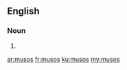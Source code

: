 {{also|mūsos}}
==English==

===Noun===
{{head|en|plural}}

# {{plural of|muso|lang=en|nocat=1}}

[[ar:musos]]
[[fr:musos]]
[[ku:musos]]
[[my:musos]]